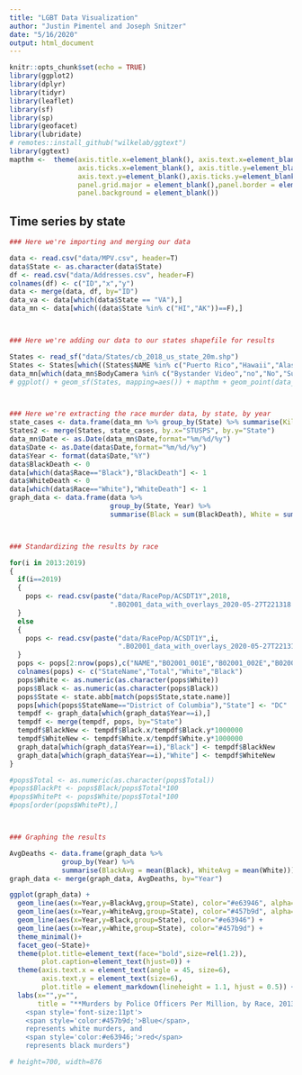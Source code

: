 ```yaml
---
title: "LGBT Data Visualization"
author: "Justin Pimentel and Joseph Snitzer"
date: "5/16/2020"
output: html_document
---
```


```r
knitr::opts_chunk$set(echo = TRUE)
library(ggplot2)
library(dplyr)
library(tidyr)
library(leaflet)
library(sf)
library(sp)
library(geofacet)
library(lubridate)
# remotes::install_github("wilkelab/ggtext")
library(ggtext)
mapthm <-  theme(axis.title.x=element_blank(), axis.text.x=element_blank(),
                 axis.ticks.x=element_blank(), axis.title.y=element_blank(),
                 axis.text.y=element_blank(),axis.ticks.y=element_blank(),
                 panel.grid.major = element_blank(),panel.border = element_blank(),
                 panel.background = element_blank())
```

## Time series by state

```r
### Here we're importing and merging our data

data <- read.csv("data/MPV.csv", header=T)
data$State <- as.character(data$State)
df <- read.csv("data/Addresses.csv", header=F)
colnames(df) <- c("ID","x","y")
data <- merge(data, df, by="ID")
data_va <- data[which(data$State == "VA"),]
data_mn <- data[which((data$State %in% c("HI","AK"))==F),]



### Here we're adding our data to our states shapefile for results

States <- read_sf("data/States/cb_2018_us_state_20m.shp")
States <- States[which((States$NAME %in% c("Puerto Rico","Hawaii","Alaska")==F)),]
data_mn[which(data_mn$BodyCamera %in% c("Bystander Video","no","No","Surveillance Video")),"BodyCamera"] <- "No"
# ggplot() + geom_sf(States, mapping=aes()) + mapthm + geom_point(data_mn[which(data_mn$BodyCamera %in% c("No")),], mapping = aes(x=x, y=y), size=0.5, color="red") + geom_point(data_mn[which(data_mn$BodyCamera %in% c("Yes")),], mapping = aes(x=x, y=y), size=1, color="blue")



### Here we're extracting the race murder data, by state, by year
state_cases <- data.frame(data_mn %>% group_by(State) %>% summarise(Killings = length(ID)))
States2 <- merge(States, state_cases, by.x="STUSPS", by.y="State")
data_mn$Date <- as.Date(data_mn$Date,format="%m/%d/%y")
data$Date <- as.Date(data$Date,format="%m/%d/%y")
data$Year <- format(data$Date,"%Y")
data$BlackDeath <- 0
data[which(data$Race=="Black"),"BlackDeath"] <- 1
data$WhiteDeath <- 0
data[which(data$Race=="White"),"WhiteDeath"] <- 1
graph_data <- data.frame(data %>% 
                         group_by(State, Year) %>% 
                         summarise(Black = sum(BlackDeath), White = sum(WhiteDeath)))



### Standardizing the results by race

for(i in 2013:2019)
{
  if(i==2019)
  {
    pops <- read.csv(paste("data/RacePop/ACSDT1Y",2018,
                         ".B02001_data_with_overlays_2020-05-27T221318.csv",sep=""))
  }
  else
  {
    pops <- read.csv(paste("data/RacePop/ACSDT1Y",i,
                           ".B02001_data_with_overlays_2020-05-27T221318.csv",sep=""))
  }
  pops <- pops[2:nrow(pops),c("NAME","B02001_001E","B02001_002E","B02001_003E")]
  colnames(pops) <- c("StateName","Total","White","Black")
  pops$White <- as.numeric(as.character(pops$White))
  pops$Black <- as.numeric(as.character(pops$Black))
  pops$State <- state.abb[match(pops$State,state.name)]
  pops[which(pops$StateName=="District of Columbia"),"State"] <- "DC"
  tempdf <- graph_data[which(graph_data$Year==i),]
  tempdf <- merge(tempdf, pops, by="State")
  tempdf$BlackNew <- tempdf$Black.x/tempdf$Black.y*1000000
  tempdf$WhiteNew <- tempdf$White.x/tempdf$White.y*1000000
  graph_data[which(graph_data$Year==i),"Black"] <- tempdf$BlackNew
  graph_data[which(graph_data$Year==i),"White"] <- tempdf$WhiteNew
}

#pops$Total <- as.numeric(as.character(pops$Total))
#pops$BlackPt <- pops$Black/pops$Total*100
#pops$WhitePt <- pops$White/pops$Total*100
#pops[order(pops$WhitePt),]



### Graphing the results

AvgDeaths <- data.frame(graph_data %>% 
             group_by(Year) %>% 
             summarise(BlackAvg = mean(Black), WhiteAvg = mean(White)))
graph_data <- merge(graph_data, AvgDeaths, by="Year")

ggplot(graph_data) +
  geom_line(aes(x=Year,y=BlackAvg,group=State), color="#e63946", alpha=0.8, linetype = "dashed") +
  geom_line(aes(x=Year,y=WhiteAvg,group=State), color="#457b9d", alpha=0.8, linetype = "dashed") +
  geom_line(aes(x=Year,y=Black,group=State), color="#e63946") +
  geom_line(aes(x=Year,y=White,group=State), color="#457b9d") +
  theme_minimal()+
  facet_geo(~State)+
  theme(plot.title=element_text(face="bold",size=rel(1.2)),
        plot.caption=element_text(hjust=0)) + 
  theme(axis.text.x = element_text(angle = 45, size=6),
        axis.text.y = element_text(size=6),
        plot.title = element_markdown(lineheight = 1.1, hjust = 0.5)) +
  labs(x="",y="",
       title = "**Murders by Police Officers Per Million, by Race, 2013-2019**  
    <span style='font-size:11pt'>
    <span style='color:#457b9d;'>Blue</span>, 
    represents white murders, and 
    <span style='color:#e63946;'>red</span>
    represents black murders")

# height=700, width=876
```















